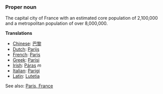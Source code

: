 ===Proper noun===

The capital city of France with an estimated core population of 2,100,000 and a metropolitan population of over 8,000,000.

'''Translations'''

*[[Chinese]]: [[巴黎]]
*[[Dutch]]: [[Parijs]]
*[[French]]: [[Paris]]
*[[Greek]]: [[Parisi]]
*[[Irish]]: [[Páras]] ''m''
*[[Italian]]: [[Parigi]]
*[[Latin]]: [[Lutetia]]

See also: [[en:Paris, France|Paris, France]]